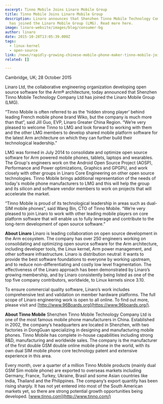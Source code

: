 ```yaml
---
excerpt: Tinno Mobile Joins Linaro Mobile Group
title: Tinno Mobile Joins Linaro Mobile Group
description: Linaro announces that Shenzhen Tinno Mobile Technology Company Ltd
  has joined the Linaro Mobile Group (LMG). Read more here.
image: linaro-website/images/blog/consumer-bg
author: linaro
date: 2015-10-28T13:05:39.000Z
tags:
  - linux-kernel
  - open-source
link: /news/rapidly-growing-chinese-mobile-phone-maker-tinno-mobile-joins-linaro-mobile-group/
related: []

---
```


Cambridge, UK; 28 October 2015

Linaro Ltd, the collaborative engineering organization developing open source software for the Arm® architecture, today announced that Shenzhen Tinno Mobile Technology Company Ltd has joined the Linaro Mobile Group (LMG).

“Tinno Mobile is often referred to as the ‘hidden strong player’ behind leading French mobile phone brand Wiko, but the company is much more than that”, said Jill Guo, EVP, Linaro Greater China Region. “We’re very pleased to welcome Tinno to LMG and look forward to working with them and the other LMG members to develop shared mobile platform software for the latest Arm architecture on which they can further build their technological leadership.”

LMG was formed in July 2014 to consolidate and optimize open source software for Arm powered mobile phones, tablets, laptops and wearables. The Group's engineers work on the Android Open Source Project (AOSP), Performance and Power optimizations, Graphics and GPGPU, and work closely with other groups in Linaro Core Engineering on other open source technologies. Tinno Mobile brings additional representation of the needs of today's mobile phone manufacturers to LMG and this will help the group and its silicon and software vendor members to work on projects that will accelerate the market.

“Tinno Mobile is proud of its technological leadership in areas such as dual-SIM mobile phones”, said Wang Bin, CTO of Tinno Mobile. “We’re very pleased to join Linaro to work with other leading mobile players on core platform software that will enable us to fully leverage and contribute to the long-term development of open source software.”

**About Linaro**
Linaro is leading collaboration on open source development in the Arm ecosystem. The company has over 250 engineers working on consolidating and optimizing open source software for the Arm architecture, including developer tools, the Linux kernel, Arm power management, and other software infrastructure. Linaro is distribution neutral: it wants to provide the best software foundations to everyone by working upstream, and to reduce non-differentiating and costly low level fragmentation. The effectiveness of the Linaro approach has been demonstrated by Linaro’s growing membership, and by Linaro consistently being listed as one of the top five company contributors, worldwide, to Linux kernels since 3.10.

To ensure commercial quality software, Linaro’s work includes comprehensive test and validation on member hardware platforms. The full scope of Linaro engineering work is open to all online. To find out more, please visit []() and [http://www.96Boards.org](https://www.96boards.org/).

**About Tinno Mobile**
Shenzhen Tinno Mobile Technology Company Ltd is one of the most famous mobile phone manufacturers in China. Established in 2002, the company’s headquarters are located in Shenzhen, with two factories in DongGuan specializing in designing and manufacturing mobile phones. Tinno Mobile has complete in-house capabilities including strong R\&D, manufacturing and worldwide sales. The company is the manufacturer of the first double GSM double online mobile phone in the world, with its own dual SIM mobile phone core technology patent and extensive experience in this area.

Every month, over a quarter of a million Tinno Mobile products (mainly dual GSM Sim mobile phone) are exported to overseas markets including Germany, France, Turkey, Ukraine, Brasil and some Asian countries like India, Thailand and the Philippines. The company’s export quantity has been rising sharply. It has not yet entered into most of the South American markets yet, so there are strong potential growth opportunities being developed. [www.tinno.com](http://www.tinno.com/)
